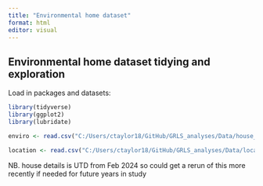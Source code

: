 ```yaml
---
title: "Environmental home dataset"
format: html
editor: visual
---
```


## Environmental home dataset tidying and exploration

Load in packages and datasets:

```r
library(tidyverse)
library(ggplot2)
library(lubridate)

enviro <- read.csv("C:/Users/ctaylor18/GitHub/GRLS_analyses/Data/house_details.csv")

location <- read.csv("C:/Users/ctaylor18/GitHub/GRLS_analyses/Data/location_history.csv")
```

NB. house details is UTD from Feb 2024 so could get a rerun of this more recently if needed for future years in study
